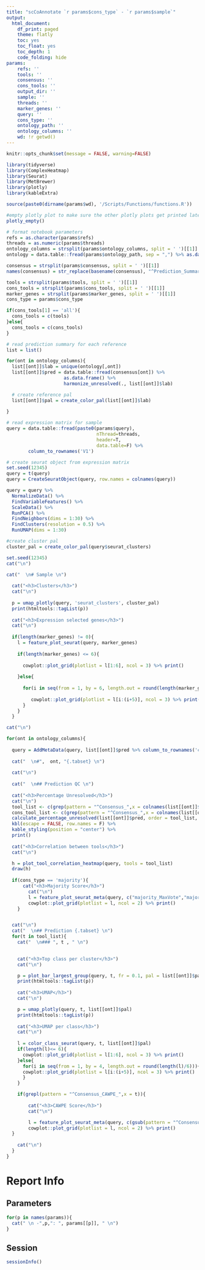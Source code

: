 ```yaml
---
title: "scCoAnnotate `r params$cons_type` - `r params$sample`"
output: 
  html_document:
    df_print: paged
    theme: flatly
    toc: yes
    toc_float: yes
    toc_depth: 1 
    code_folding: hide
params: 
    refs: ''
    tools: ''
    consensus: ''
    cons_tools: ''
    output_dir: ''
    sample: ''
    threads: ''
    marker_genes: ''
    query: ''
    cons_type: ''
    ontology_path: ''
    ontology_columns: ''
    wd: !r getwd()
---
```


```r
knitr::opts_chunk$set(message = FALSE, warning=FALSE)
```

```r
library(tidyverse)
library(ComplexHeatmap)
library(Seurat)
library(MetBrewer)
library(plotly)
library(kableExtra)

source(paste0(dirname(params$wd), '/Scripts/Functions/functions.R'))

#empty plotly plot to make sure the other plotly plots get printed later 
plotly_empty() 

# format notebook parameters 
refs = as.character(params$refs)
threads = as.numeric(params$threads)
ontology_columns = strsplit(params$ontology_columns, split = ' ')[[1]]
ontology = data.table::fread(params$ontology_path, sep = ",") %>% as.data.frame()

consensus = strsplit(params$consensus, split = ' ')[[1]]
names(consensus) = str_replace(basename(consensus), "^Prediction_Summary_", "") %>% str_replace("\\.tsv$", "")

tools = strsplit(params$tools, split = ' ')[[1]]
cons_tools = strsplit(params$cons_tools, split = ' ')[[1]]
marker_genes = strsplit(params$marker_genes, split = ' ')[[1]]
cons_type = params$cons_type

if(cons_tools[1] == 'all'){
  cons_tools = c(tools)
}else{
  cons_tools = c(cons_tools)
}
```

```r
# read prediction summary for each reference 
list = list()

for(ont in ontology_columns){
  list[[ont]]$lab = unique(ontology[,ont])
  list[[ont]]$pred = data.table::fread(consensus[ont]) %>% 
                     as.data.frame() %>% 
                     harmonize_unresolved(., list[[ont]]$lab) 

  # create reference pal
  list[[ont]]$pal = create_color_pal(list[[ont]]$lab)
   
}

# read expression matrix for sample  
query = data.table::fread(paste0(params$query), 
                                 nThread=threads, 
                                 header=T, 
                                 data.table=F) %>%
        column_to_rownames('V1') 
```

```r
# create seurat object from expression matrix 
set.seed(12345)
query = t(query)
query = CreateSeuratObject(query, row.names = colnames(query))

query = query %>% 
  NormalizeData() %>% 
  FindVariableFeatures() %>% 
  ScaleData() %>% 
  RunPCA() %>% 
  FindNeighbors(dims = 1:30) %>%
  FindClusters(resolution = 0.5) %>%
  RunUMAP(dims = 1:30)

#create cluster pal 
cluster_pal = create_color_pal(query$seurat_clusters)
```

```r
set.seed(12345)
cat("\n")

cat("  \n# Sample \n")
  
  cat("<h3>Clusters</h3>")
  cat("\n")
  
  p = umap_plotly(query, 'seurat_clusters', cluster_pal)
  print(htmltools::tagList(p))
  
  cat("<h3>Expression selected genes</h3>")
  cat("\n")
  
  if(length(marker_genes) != 0){
    l = feature_plot_seurat(query, marker_genes)
    
    if(length(marker_genes) <= 6){
      
      cowplot::plot_grid(plotlist = l[1:6], ncol = 3) %>% print()
    
    }else{
      
      for(i in seq(from = 1, by = 6, length.out = round(length(marker_genes)/6))){
         
         cowplot::plot_grid(plotlist = l[i:(i+5)], ncol = 3) %>% print()
      }
    }
  }

cat("\n")

for(ont in ontology_columns){
  
  query = AddMetaData(query, list[[ont]]$pred %>% column_to_rownames('cellname'))
  
  cat("  \n#",  ont, "{.tabset} \n")
  
  cat("\n")
  
  cat("  \n## Prediction QC \n")
  
  cat("<h3>Percentage Unresolved</h3>")
  cat("\n")
  tool_list <- c(grep(pattern = "^Consensus_",x = colnames(list[[ont]]$pred),value = T),tools)
  cons_tool_list <- c(grep(pattern = "^Consensus_",x = colnames(list[[ont]]$pred),value = T),cons_tools)
  calculate_percentage_unresolved(list[[ont]]$pred, order = tool_list, cons_tools = cons_tool_list) %>% 
  kbl(escape = FALSE, row.names = F) %>% 
  kable_styling(position = "center") %>%
  print()
  
  cat("<h3>Correlation between tools</h3>")
  cat("\n")

  h = plot_tool_correlation_heatmap(query, tools = tool_list)
  draw(h)
  
  if(cons_type == 'majority'){
      cat("<h3>Majority Score</h3>")
        cat("\n")
        l = feature_plot_seurat_meta(query, c("majority_MaxVote","majority_Entropy"))
        cowplot::plot_grid(plotlist = l, ncol = 2) %>% print()
    }


  cat("\n")
  cat("  \n## Prediction {.tabset} \n")
  for(t in tool_list){
    cat("  \n### ", t , " \n")
    

    cat("<h3>Top class per cluster</h3>")
    cat("\n")

    p = plot_bar_largest_group(query, t, fr = 0.1, pal = list[[ont]]$pal)
    print(htmltools::tagList(p))
    
    cat("<h3>UMAP</h3>")
    cat("\n")

    p = umap_plotly(query, t, list[[ont]]$pal)
    print(htmltools::tagList(p))
  
    cat("<h3>UMAP per class</h3>")
    cat("\n")
    
    l = color_class_seurat(query, t, list[[ont]]$pal)
    if(length(l)<= 6){
      cowplot::plot_grid(plotlist = l[1:6], ncol = 3) %>% print()
    }else{
      for(i in seq(from = 1, by = 4, length.out = round(length(l)/6))){
      cowplot::plot_grid(plotlist = l[i:(i+5)], ncol = 3) %>% print()
      }
    }

    if(grepl(pattern = "^Consensus_CAWPE_",x = t)){
      
        cat("<h3>CAWPE Score</h3>")
        cat("\n")

        l = feature_plot_seurat_meta(query, c(gsub(pattern = "^Consensus",replacement = "CAWPE",x = t), gsub(pattern = "^Consensus",replacement = "CAWPE_entropy",x = t)))
        cowplot::plot_grid(plotlist = l, ncol = 2) %>% print()
  } 
  
    cat("\n")
  }
}
```

# Report Info 

## Parameters 

```r
for(p in names(params)){
  cat(" \n -",p,": ", params[[p]], " \n")
}
```

## Session  

```r
sessionInfo()
```
